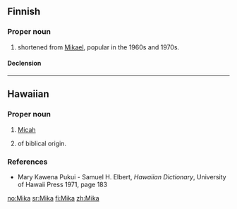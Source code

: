 ==Finnish==

===Proper noun===
{{infl|fi|proper noun}}

# {{given name|male|lang=fi}} shortened from [[Mikael]], popular in the 1960s and 1970s.

====Declension====
{{fi-decl-kala|Mik}}

----

==Hawaiian==

===Proper noun===
{{haw-proper noun}}

# {{biblical character|lang=haw}} [[Micah]]
# {{given name|male|lang=haw}} of biblical origin.

===References===
* Mary Kawena Pukui - Samuel H. Elbert, ''Hawaiian Dictionary'', University of Hawaii Press 1971, page 183

[[no:Mika]]
[[sr:Mika]]
[[fi:Mika]]
[[zh:Mika]]